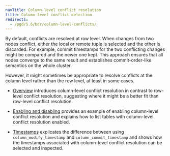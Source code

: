 ```yaml
---
navTitle: Column-level conflict resolution
title: Column-level conflict detection
redirects:
  - /pgd/5.6/bdr/column-level-conflicts/
---
```


By default, conflicts are resolved at row level. When changes from two nodes conflict, either the local or remote tuple is selected and the other is discarded. For example, commit timestamps for the two conflicting changes might be compared and the newer one kept. This approach ensures that all nodes converge to the same result and establishes commit-order-like semantics on the whole cluster.

However, it might sometimes be appropriate to resolve conflicts at the column level rather than the row level, at least in some cases.

* [Overview](01_overview_clcd) introduces column-level conflict resolution in contrast to row-level conflict resolution, suggesting where it might be a better fit than row-level conflict resolution.

* [Enabling and disabling](02_enabling_disabling) provides an example of enabling column-level conflict resolution and explains how to list tables with column-level conflict resolution enabled.

* [Timestamps](03_timestamps) explicates the difference between using `column_modify_timestamp` and `column_commit_timestamp` and shows how the timestamps associated with column-level conflict resolution can be selected and inspected.
